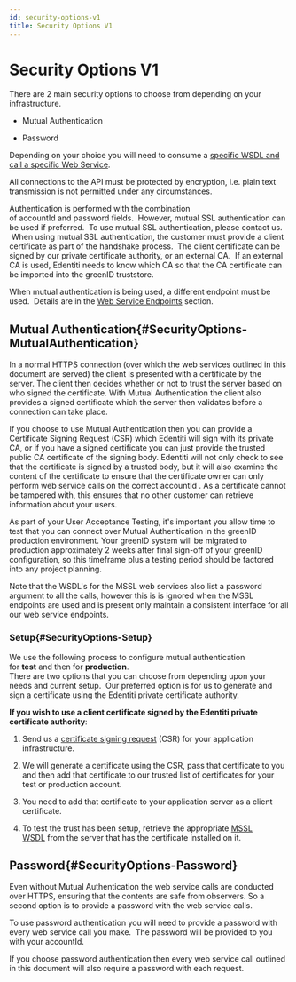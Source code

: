 ```yaml
---
id: security-options-v1
title: Security Options V1
---
```


# Security Options V1

There are 2 main security options to choose from depending on your infrastructure.

- Mutual Authentication

- Password

Depending on your choice you will need to consume a [specific WSDL and call a specific Web Service](https://vixverify.atlassian.net/wiki/spaces/GREEN/pages/8880463/Web+Service+Endpoints).

All connections to the API must be protected by encryption, i.e. plain text transmission is not permitted under any circumstances.

Authentication is performed with the combination of accountId and password fields.  However, mutual SSL authentication can be used if preferred.  To use mutual SSL authentication, please contact us.  When using mutual SSL authentication, the customer must provide a client certificate as part of the handshake process.  The client certificate can be signed by our private certificate authority, or an external CA.  If an external CA is used, Edentiti needs to know which CA so that the CA certificate can be imported into the greenID truststore.

When mutual authentication is being used, a different endpoint must be used.  Details are in the [Web Service Endpoints](https://vixverify.atlassian.net/wiki/spaces/GREEN/pages/8880463/Web+Service+Endpoints) section.

## Mutual Authentication{#SecurityOptions-MutualAuthentication}

In a normal HTTPS connection (over which the web services outlined in this document are served) the client is presented with a certificate by the server. The client then decides whether or not to trust the server based on who signed the certificate. With Mutual Authentication the client also provides a signed certificate which the server then validates before a connection can take place.

If you choose to use Mutual Authentication then you can provide a Certificate Signing Request (CSR) which Edentiti will sign with its private CA, or if you have a signed certificate you can just provide the trusted public CA certificate of the signing body. Edentiti will not only check to see that the certificate is signed by a trusted body, but it will also examine the content of the certificate to ensure that the certificate owner can only perform web service calls on the correct accountId . As a certificate cannot be tampered with, this ensures that no other customer can retrieve information about your users.

As part of your User Acceptance Testing, it's important you allow time to test that you can connect over Mutual Authentication in the greenID production environment. Your greenID system will be migrated to production approximately 2 weeks after final sign-off of your greenID configuration, so this timeframe plus a testing period should be factored into any project planning.

Note that the WSDL's for the MSSL web services also list a password argument to all the calls, however this is is ignored when the MSSL endpoints are used and is present only maintain a consistent interface for all our web service endpoints.

### Setup{#SecurityOptions-Setup}

We use the following process to configure mutual authentication for **test** and then for **production**.\
There are two options that you can choose from depending upon your needs and current setup.  Our preferred option is for us to generate and sign a certificate using the Edentiti private certificate authority.

**If you wish to use a client certificate signed by the Edentiti private certificate authority**:

1. Send us a [certificate signing request](http://en.wikipedia.org/wiki/Certificate_signing_request) (CSR) for your application infrastructure.

2. We will generate a certificate using the CSR, pass that certificate to you and then add that certificate to our trusted list of certificates for your test or production account.

3. You need to add that certificate to your application server as a client certificate.

4. To test the trust has been setup, retrieve the appropriate [MSSL WSDL](https://vixverify.atlassian.net/wiki/spaces/GREEN/pages/8880463/Web+Service+Endpoints) from the server that has the certificate installed on it.

## Password{#SecurityOptions-Password}

Even without Mutual Authentication the web service calls are conducted over HTTPS, ensuring that the contents are safe from observers. So a second option is to provide a password with the web service calls.

To use password authentication you will need to provide a password with every web service call you make.  The password will be provided to you with your accountId.

If you choose password authentication then every web service call outlined in this document will also require a password with each request. 
